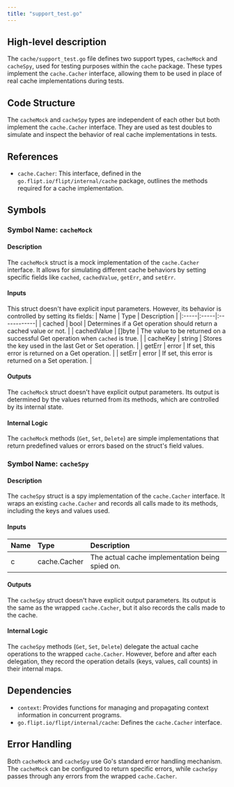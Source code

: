 ```yaml
---
title: "support_test.go"
---
```


## High-level description
The `cache/support_test.go` file defines two support types, `cacheMock` and `cacheSpy`, used for testing purposes within the `cache` package. These types implement the `cache.Cacher` interface, allowing them to be used in place of real cache implementations during tests.

## Code Structure
The `cacheMock` and `cacheSpy` types are independent of each other but both implement the `cache.Cacher` interface. They are used as test doubles to simulate and inspect the behavior of real cache implementations in tests.

## References
- `cache.Cacher`: This interface, defined in the `go.flipt.io/flipt/internal/cache` package, outlines the methods required for a cache implementation.

## Symbols

### Symbol Name: `cacheMock`

#### Description
The `cacheMock` struct is a mock implementation of the `cache.Cacher` interface. It allows for simulating different cache behaviors by setting specific fields like `cached`, `cachedValue`, `getErr`, and `setErr`.

#### Inputs
This struct doesn't have explicit input parameters. However, its behavior is controlled by setting its fields:
| Name | Type | Description |
|:-----|:-----|:------------|
| cached | bool | Determines if a Get operation should return a cached value or not. |
| cachedValue | []byte | The value to be returned on a successful Get operation when `cached` is true. |
| cacheKey | string | Stores the key used in the last Get or Set operation. |
| getErr | error | If set, this error is returned on a Get operation. |
| setErr | error | If set, this error is returned on a Set operation. |

#### Outputs
The `cacheMock` struct doesn't have explicit output parameters. Its output is determined by the values returned from its methods, which are controlled by its internal state.

#### Internal Logic
The `cacheMock` methods (`Get`, `Set`, `Delete`) are simple implementations that return predefined values or errors based on the struct's field values.

### Symbol Name: `cacheSpy`

#### Description
The `cacheSpy` struct is a spy implementation of the `cache.Cacher` interface. It wraps an existing `cache.Cacher` and records all calls made to its methods, including the keys and values used.

#### Inputs
| Name | Type | Description |
|:-----|:-----|:------------|
| c | cache.Cacher | The actual cache implementation being spied on. |

#### Outputs
The `cacheSpy` struct doesn't have explicit output parameters. Its output is the same as the wrapped `cache.Cacher`, but it also records the calls made to the cache.

#### Internal Logic
The `cacheSpy` methods (`Get`, `Set`, `Delete`) delegate the actual cache operations to the wrapped `cache.Cacher`. However, before and after each delegation, they record the operation details (keys, values, call counts) in their internal maps.

## Dependencies
- `context`: Provides functions for managing and propagating context information in concurrent programs.
- `go.flipt.io/flipt/internal/cache`: Defines the `cache.Cacher` interface.

## Error Handling
Both `cacheMock` and `cacheSpy` use Go's standard error handling mechanism. The `cacheMock` can be configured to return specific errors, while `cacheSpy` passes through any errors from the wrapped `cache.Cacher`.
